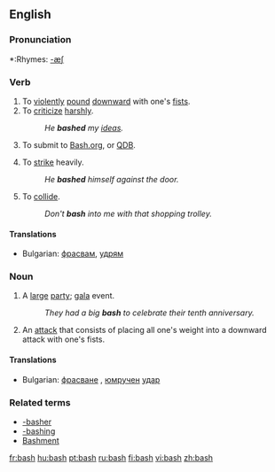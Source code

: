 ==English==

===Pronunciation===
*:Rhymes: [[Rhymes:English:-æʃ|-æʃ]]

===Verb===
{{en-verb|bash|es}}

# To [[violent]]ly [[pound]] [[downward]] with one's [[fist]]s.
# To [[criticize]] [[harsh]]ly. 
#:''He '''bashed''' my [[idea]]s.''
# {{context|Internet colloq.}} To submit to [http://bash.org Bash.org], or [http://qdb.us/ QDB].
# To [[strike]] heavily.
#: ''He '''bashed''' himself against the door.''
# To [[collide]].
#:''Don't '''bash''' into me with that shopping trolley.''

====Translations====

*Bulgarian: [[фрасвам]], [[удрям]]

===Noun===
{{en-noun|es}}

# A [[large]] [[party]]; [[gala]] event.
#: ''They had a big '''bash''' to celebrate their tenth anniversary.''
# An [[attack]] that consists of placing all one's weight into a downward attack with one's fists.


====Translations====

*Bulgarian: [[фрасване]] {{n}}, [[юмрук|юмручен]] [[удар]] {{m}}

===Related terms===
*[[-basher]]
*[[-bashing]]
*[[Bashment]]

[[fr:bash]]
[[hu:bash]]
[[pt:bash]]
[[ru:bash]]
[[fi:bash]]
[[vi:bash]]
[[zh:bash]]